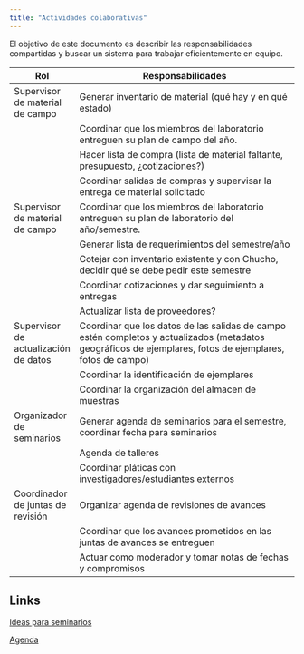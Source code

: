```yaml
---
title: "Actividades colaborativas"
---
```


El objetivo de este documento es describir las responsabilidades compartidas y buscar un sistema para trabajar eficientemente en equipo.


| Rol                                  | Responsabilidades                                                                                                                                         |
|--------------------------------------|-----------------------------------------------------------------------------------------------------------------------------------------------------------|
| Supervisor de material de campo      | Generar inventario de material (qué hay y en qué estado)                                                                                                  |
|                                      | Coordinar que los miembros del laboratorio entreguen su plan de campo del año.                                                                            |
|                                      | Hacer lista de compra (lista de material faltante, presupuesto, ¿cotizaciones?)                                                                           |
|                                      | Coordinar salidas de compras y supervisar la entrega de material solicitado                                                                               |
| Supervisor de material de campo      | Coordinar que los miembros del laboratorio entreguen su plan de laboratorio del año/semestre.                                                             |
|                                      | Generar lista de requerimientos del semestre/año                                                                                                          |
|                                      | Cotejar con inventario existente y con Chucho, decidir qué se debe pedir este semestre                                                                    |
|                                      | Coordinar cotizaciones y dar seguimiento a entregas                                                                                                       |
|                                      | Actualizar lista de proveedores?                                                                                                                          |
| Supervisor de actualización de datos | Coordinar que los datos de las salidas de campo estén completos y actualizados (metadatos geográficos de ejemplares, fotos de ejemplares, fotos de campo) |
|                                      | Coordinar la identificación de ejemplares                                                                                                                 |
|                                      | Coordinar la organización del almacen de muestras                                                                                                         |
| Organizador de seminarios            | Generar agenda de seminarios para el semestre, coordinar fecha para seminarios                                                                            |
|                                      | Agenda de talleres                                                                                                                                        |
|                                      | Coordinar pláticas con investigadores/estudiantes externos                                                                                                |
| Coordinador de juntas de revisión    | Organizar agenda de revisiones de avances                                                                                                                 |
|                                      | Coordinar que los avances prometidos en las juntas de avances se entreguen                                                                                |
|                                      | Actuar como moderador y tomar notas de fechas y compromisos                                                                                               |


## Links

[Ideas para seminarios](https://docs.google.com/document/d/19e4swJ4sY8X_eBineOM1KvL8qnr2MoBsvQxU52s7AqI/edit#)

[Agenda](https://docs.google.com/spreadsheets/d/10bQan4mziejDLyiiNiYzSotDYeZph0CUL88VLLAZyCU/edit#gid=853030037)
